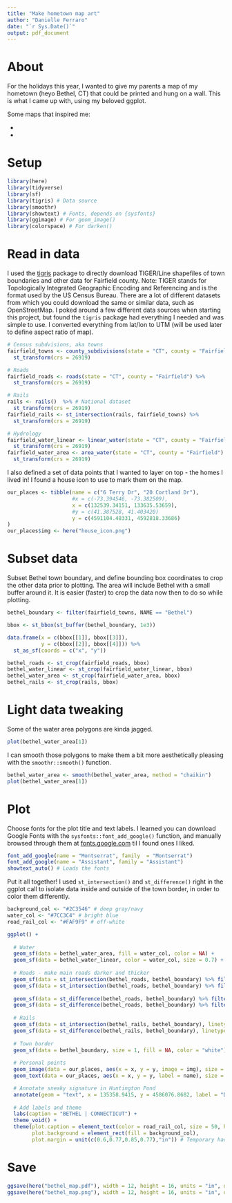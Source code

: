 ```yaml
---
title: "Make hometown map art"
author: "Danielle Ferraro"
date: "`r Sys.Date()`"
output: pdf_document
---
```


# About

For the holidays this year, I wanted to give my parents a map of my hometown (heyo Bethel, CT) that could be printed and hung on a wall. This is what I came up with, using my beloved ggplot.

Some maps that inspired me:

- [](https://twitter.com/taraskaduk/status/1207295701983670274) 
- [](https://erdavis.com/2019/07/27/the-beautiful-hidden-logic-of-cities/)

# Setup

```r
library(here)
library(tidyverse)
library(sf)
library(tigris) # Data source
library(smoothr) 
library(showtext) # Fonts, depends on {sysfonts}
library(ggimage) # For geom_image()
library(colorspace) # For darken()
```

# Read in data

I used the [tigris](https://github.com/walkerke/tigris) package to directly download TIGER/Line shapefiles of town boundaries and other data for Fairfield county. Note: TIGER stands for Topologically Integrated Geographic Encoding and Referencing and is the format used by the US Census Bureau. There are a lot of different datasets from which you could download the same or similar data, such as OpenStreetMap. I poked around a few different data sources when starting this project, but found the `tigris` package had everything I needed and was simple to use. I converted everything from lat/lon to UTM (will be used later to define aspect ratio of map).
```r
# Census subdvisions, aka towns
fairfield_towns <- county_subdivisions(state = "CT", county = "Fairfield") %>% 
  st_transform(crs = 26919)

# Roads
fairfield_roads <- roads(state = "CT", county = "Fairfield") %>% 
  st_transform(crs = 26919)

# Rails
rails <- rails()  %>% # National dataset
  st_transform(crs = 26919)
fairfield_rails <- st_intersection(rails, fairfield_towns) %>% 
  st_transform(crs = 26919)

# Hydrology
fairfield_water_linear <- linear_water(state = "CT", county = "Fairfield") %>% 
  st_transform(crs = 26919)
fairfield_water_area <- area_water(state = "CT", county = "Fairfield") %>% 
  st_transform(crs = 26919)
```

I also defined a set of data points that I wanted to layer on top - the homes I lived in! I found a house icon to use to mark them on the map.
```r
our_places <- tibble(name = c("6 Terry Dr", "20 Cortland Dr"),
                     #x = c(-73.394546, -73.382509),
                     x = c(132539.34151, 133635.53659),
                     #y = c(41.387528, 41.403420)
                     y = c(4591104.48331, 4592818.33686)
)
our_places$img <- here("house_icon.png")
```

# Subset data

Subset Bethel town boundary, and define bounding box coordinates to crop the other data prior to plotting. The area will include Bethel with a small buffer around it. It is easier (faster) to crop the data now then to do so while plotting.
```r
bethel_boundary <- filter(fairfield_towns, NAME == "Bethel")

bbox <- st_bbox(st_buffer(bethel_boundary, 1e3))

data.frame(x = c(bbox[[1]], bbox[[3]]),
           y = c(bbox[[2]], bbox[[4]])) %>% 
  st_as_sf(coords = c("x", "y"))

bethel_roads <- st_crop(fairfield_roads, bbox)
bethel_water_linear <- st_crop(fairfield_water_linear, bbox)
bethel_water_area <- st_crop(fairfield_water_area, bbox)
bethel_rails <- st_crop(rails, bbox)
```

# Light data tweaking

Some of the water area polygons are kinda jagged. 
```r
plot(bethel_water_area[1])
```

I can smooth those polygons to make them a bit more aesthetically pleasing with the `smoothr::smooth()` function.
```r
bethel_water_area <- smooth(bethel_water_area, method = "chaikin")
plot(bethel_water_area[1])
```

# Plot

Choose fonts for the plot title and text labels. I learned you can download Google Fonts with the `sysfonts::font_add_google()` function, and manually browsed through them at [fonts.google.com](https://fonts.google.com/) til I found ones I liked.
```r
font_add_google(name = "Montserrat", family  = "Montserrat")
font_add_google(name = "Assistant", family = "Assistant")
showtext_auto() # Loads the fonts
```

Put it all together! I used `st_intersection()` and `st_difference()` right in the ggplot call to isolate data inside and outside of the town border, in order to color them differently.
```r
background_col <- "#2C3546" # deep gray/navy
water_col <- "#7CC3C4" # bright blue
road_rail_col <- "#FAF9F9" # off-white

ggplot() +
  
  # Water
  geom_sf(data = bethel_water_area, fill = water_col, color = NA) +
  geom_sf(data = bethel_water_linear, color = water_col, size = 0.7) +
  
  # Roads - make main roads darker and thicker
  geom_sf(data = st_intersection(bethel_roads, bethel_boundary) %>% filter(RTTYP %in% c("I", "S")), fill = NA, color = road_rail_col, size = 0.5) + 
  geom_sf(data = st_intersection(bethel_roads, bethel_boundary) %>% filter(!RTTYP %in% c("I", "S")), fill = NA, color = road_rail_col, size = 0.2) + 
  
  geom_sf(data = st_difference(bethel_roads, bethel_boundary) %>% filter(RTTYP %in% c("I", "S")), fill = NA, color = darken(road_rail_col, 0.3), size = 0.5) + 
  geom_sf(data = st_difference(bethel_roads, bethel_boundary) %>% filter(!RTTYP %in% c("I", "S")), fill = NA, color = darken(road_rail_col, 0.3), size = 0.2) +
  
  # Rails
  geom_sf(data = st_intersection(bethel_rails, bethel_boundary), linetype = "twodash", size = 0.5, color = road_rail_col) +
  geom_sf(data = st_difference(bethel_rails, bethel_boundary), linetype = "twodash", size = 0.5, color = darken(road_rail_col, 0.3)) +
  
  # Town border
  geom_sf(data = bethel_boundary, size = 1, fill = NA, color = "white") + 
  
  # Personal points
  geom_image(data = our_places, aes(x = x, y = y, image = img), size = 0.01, asp = 0.75, nudge_x = 0.00025) +
  geom_text(data = our_places, aes(x = x, y = y, label = name), size = 3, color = "white", family = "Assistant", fontface = "bold", hjust = -0.17) +

  # Annotate sneaky signature in Huntington Pond
  annotate(geom = "text", x = 135358.9415, y = 4586076.8682, label = "DMF\n2020", color = darken(water_col), size = 0.8, alpha = 0.4) +
  
  # Add labels and theme
  labs(caption = "BETHEL | CONNECTICUT") +
  theme_void() +
  theme(plot.caption = element_text(color = road_rail_col, size = 50, hjust = 0.5, family = "Montserrat"),
        plot.background = element_rect(fill = background_col),
        plot.margin = unit(c(0.6,0.77,0.85,0.77),"in")) # Temporary hack to make bg color fill the pdf
```

# Save

```r
ggsave(here("bethel_map.pdf"), width = 12, height = 16, units = "in", dpi = "retina")
ggsave(here("bethel_map.png"), width = 12, height = 16, units = "in", dpi = "retina")
```